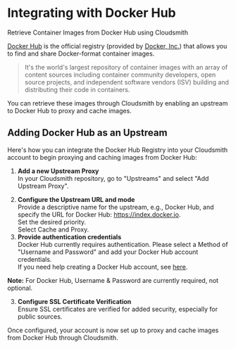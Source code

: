 
# Integrating with Docker Hub

Retrieve Container Images from Docker Hub using Cloudsmith


[Docker Hub](https://hub.docker.com/) is the official registry (provided by [Docker, Inc.](https://www.docker.com/)) that allows you to find and share Docker-format container images.

> It's the world's largest repository of container images with an array of content sources including container community developers, open source projects, and independent software vendors (ISV) building and distributing their code in containers.

You can retrieve these images through Cloudsmith by enabling an upstream to Docker Hub to proxy and cache images.

## Adding Docker Hub as an Upstream

Here's how you can integrate the Docker Hub Registry into your Cloudsmith account to begin proxying and caching images from Docker Hub:

1. **Add a new Upstream Proxy**  
   In your Cloudsmith repository, go to "Upstreams" and select "Add Upstream Proxy".

<BlockImage src={cloudsmithDemoRepoUpstreamsImage} alt="" align="left"></BlockImage>

2. **Configure the Upstream URL and mode**  
   Provide a descriptive name for the upstream, e.g., Docker Hub, and specify the URL for Docker Hub: https://index.docker.io.  
   Set the desired priority.  
   Select Cache and Proxy.
3. **Provide authentication credentials**  
   Docker Hub currently requires authentication. Please select a Method of "Username and Password" and add your Docker Hub account credentials.  
   If you need help creating a Docker Hub account, see [here](https://docs.docker.com/docker-id/).

<BlockImage src={cloudsmithRepoAddCredentialsImage} alt="" align="left"></BlockImage>

**Note:** For Docker Hub, Username & Password are currently required, not optional.

3. **Configure SSL Certificate Verification**  
   Ensure SSL certificates are verified for added security, especially for public sources.

Once configured, your account is now set up to proxy and cache images from Docker Hub through Cloudsmith.
